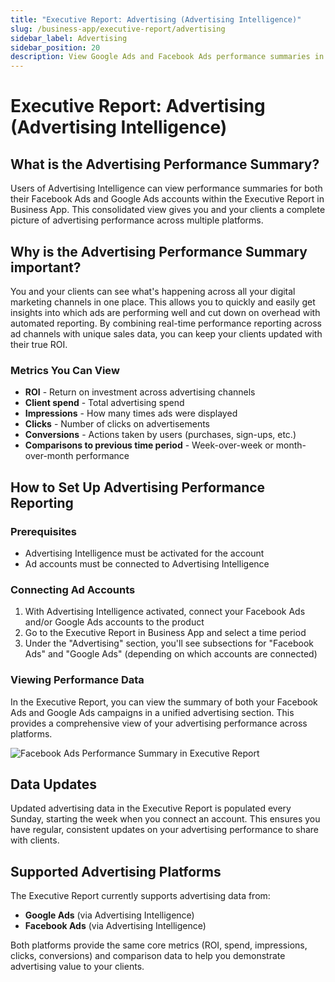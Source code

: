 ```yaml
---
title: "Executive Report: Advertising (Advertising Intelligence)"
slug: /business-app/executive-report/advertising
sidebar_label: Advertising
sidebar_position: 20
description: View Google Ads and Facebook Ads performance summaries in the Executive Report via Advertising Intelligence.
---
```


# Executive Report: Advertising (Advertising Intelligence)

## What is the Advertising Performance Summary?

Users of Advertising Intelligence can view performance summaries for both their Facebook Ads and Google Ads accounts within the Executive Report in Business App. This consolidated view gives you and your clients a complete picture of advertising performance across multiple platforms.

## Why is the Advertising Performance Summary important?

You and your clients can see what's happening across all your digital marketing channels in one place. This allows you to quickly and easily get insights into which ads are performing well and cut down on overhead with automated reporting. By combining real-time performance reporting across ad channels with unique sales data, you can keep your clients updated with their true ROI.

### Metrics You Can View

- **ROI** - Return on investment across advertising channels
- **Client spend** - Total advertising spend
- **Impressions** - How many times ads were displayed
- **Clicks** - Number of clicks on advertisements
- **Conversions** - Actions taken by users (purchases, sign-ups, etc.)
- **Comparisons to previous time period** - Week-over-week or month-over-month performance

## How to Set Up Advertising Performance Reporting

### Prerequisites
- Advertising Intelligence must be activated for the account
- Ad accounts must be connected to Advertising Intelligence

### Connecting Ad Accounts
1. With Advertising Intelligence activated, connect your Facebook Ads and/or Google Ads accounts to the product
2. Go to the Executive Report in Business App and select a time period
3. Under the "Advertising" section, you'll see subsections for "Facebook Ads" and "Google Ads" (depending on which accounts are connected)

### Viewing Performance Data
In the Executive Report, you can view the summary of both your Facebook Ads and Google Ads campaigns in a unified advertising section. This provides a comprehensive view of your advertising performance across platforms.

![Facebook Ads Performance Summary in Executive Report](../img/facebook-ads-performance.jpg)

## Data Updates

Updated advertising data in the Executive Report is populated every Sunday, starting the week when you connect an account. This ensures you have regular, consistent updates on your advertising performance to share with clients.

## Supported Advertising Platforms

The Executive Report currently supports advertising data from:
- **Google Ads** (via Advertising Intelligence)
- **Facebook Ads** (via Advertising Intelligence)

Both platforms provide the same core metrics (ROI, spend, impressions, clicks, conversions) and comparison data to help you demonstrate advertising value to your clients.